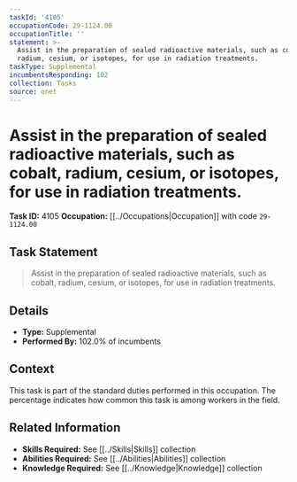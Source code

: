 ```yaml
---
taskId: '4105'
occupationCode: 29-1124.00
occupationTitle: ''
statement: >-
  Assist in the preparation of sealed radioactive materials, such as cobalt,
  radium, cesium, or isotopes, for use in radiation treatments.
taskType: Supplemental
incumbentsResponding: 102
collection: Tasks
source: onet
---
```

# Assist in the preparation of sealed radioactive materials, such as cobalt, radium, cesium, or isotopes, for use in radiation treatments.

**Task ID:** 4105
**Occupation:** [[../Occupations|Occupation]] with code `29-1124.00`

## Task Statement

> Assist in the preparation of sealed radioactive materials, such as cobalt, radium, cesium, or isotopes, for use in radiation treatments.

## Details

- **Type:** Supplemental
- **Performed By:** 102.0% of incumbents

## Context

This task is part of the standard duties performed in this occupation. The percentage indicates how common this task is among workers in the field.

## Related Information

- **Skills Required:** See [[../Skills|Skills]] collection
- **Abilities Required:** See [[../Abilities|Abilities]] collection
- **Knowledge Required:** See [[../Knowledge|Knowledge]] collection
